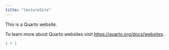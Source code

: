 ```yaml
---
title: "lectureSite"
---
```


This is a Quarto website.

To learn more about Quarto websites visit <https://quarto.org/docs/websites>.

```r
1 + 1
```
